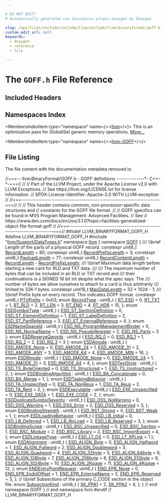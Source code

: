 ```yaml
---

# DO NOT EDIT!
# Automatically generated via docusaurus-plugin-doxygen by Doxygen.

slug: /api/files/include/include/llvm/include/llvm/binaryformat/goff-h
custom_edit_url: null
keywords:
  - doxygen
  - reference
  - file

---
```





# The `GOFF.h` File Reference

<DoxygenPage pluginConfig={pluginConfig}>



## Included Headers

<IncludesList>
<IncludesListItem
  filePath="llvm/Support/DataTypes.h"
  permalink="/docs/api/files/include/include/llvm/include/llvm/support/datatypes-h"
  isLocal="true" />
</IncludesList>

## Namespaces Index

<MembersIndex>

<MembersIndexItem
  type="namespace"
  name={<><a href="/docs/api/namespaces/llvm">llvm</a></>}>
This is an optimization pass for GlobalISel generic memory operations. <a href="/docs/api/namespaces/llvm/#details">More...</a>
</MembersIndexItem>

<MembersIndexItem
  type="namespace"
  name={<><a href="/docs/api/namespaces/llvm/goff">llvm::GOFF</a></>}>
</MembersIndexItem>

</MembersIndex>


## File Listing

The file content with the documentation metadata removed is:

<ProgramListing>

<Link id="l00001" /><CodeLine lineNumber="1"><span class="doxyHighlightComment">//===-- llvm/BinaryFormat/GOFF.h - GOFF definitions --------------&#42;- C++-&#42;-===//</span></CodeLine>
<Link id="l00002" /><CodeLine lineNumber="2"><span class="doxyHighlightComment">//</span></CodeLine>
<Link id="l00003" /><CodeLine lineNumber="3"><span class="doxyHighlightComment">// Part of the LLVM Project, under the Apache License v2.0 with LLVM Exceptions.</span></CodeLine>
<Link id="l00004" /><CodeLine lineNumber="4"><span class="doxyHighlightComment">// See https://llvm.org/LICENSE.txt for license information.</span></CodeLine>
<Link id="l00005" /><CodeLine lineNumber="5"><span class="doxyHighlightComment">// SPDX-License-Identifier: Apache-2.0 WITH LLVM-exception</span></CodeLine>
<Link id="l00006" /><CodeLine lineNumber="6"><span class="doxyHighlightComment">//</span></CodeLine>
<Link id="l00007" /><CodeLine lineNumber="7"><span class="doxyHighlightComment">//===----------------------------------------------------------------------===//</span></CodeLine>
<Link id="l00008" /><CodeLine lineNumber="8"><span class="doxyHighlightComment">//</span></CodeLine>
<Link id="l00009" /><CodeLine lineNumber="9"><span class="doxyHighlightComment">// This header contains common, non-processor-specific data structures and</span></CodeLine>
<Link id="l00010" /><CodeLine lineNumber="10"><span class="doxyHighlightComment">// constants for the GOFF file format.</span></CodeLine>
<Link id="l00011" /><CodeLine lineNumber="11"><span class="doxyHighlightComment">//</span></CodeLine>
<Link id="l00012" /><CodeLine lineNumber="12"><span class="doxyHighlightComment">// GOFF specifics can be found in MVS Program Management: Advanced Facilities.</span></CodeLine>
<Link id="l00013" /><CodeLine lineNumber="13"><span class="doxyHighlightComment">// See</span></CodeLine>
<Link id="l00014" /><CodeLine lineNumber="14"><span class="doxyHighlightComment">// https://www.ibm.com/docs/en/zos/3.1.0?topic=facilities-generalized-object-file-format-goff</span></CodeLine>
<Link id="l00015" /><CodeLine lineNumber="15"><span class="doxyHighlightComment">//</span></CodeLine>
<Link id="l00016" /><CodeLine lineNumber="16"><span class="doxyHighlightComment">//===----------------------------------------------------------------------===//</span></CodeLine>
<Link id="l00017" /><CodeLine lineNumber="17"></CodeLine>
<Link id="l00018" /><CodeLine lineNumber="18"><span class="doxyHighlightPreprocessor">#ifndef LLVM&#95;BINARYFORMAT&#95;GOFF&#95;H</span></CodeLine>
<Link id="l00019" /><CodeLine lineNumber="19"><span class="doxyHighlightPreprocessor">#define LLVM&#95;BINARYFORMAT&#95;GOFF&#95;H</span></CodeLine>
<Link id="l00020" /><CodeLine lineNumber="20"></CodeLine>
<Link id="l00021" /><CodeLine lineNumber="21"><span class="doxyHighlightPreprocessor">#include &quot;<a href="/docs/api/files/include/include/llvm/include/llvm/support/datatypes-h">llvm/Support/DataTypes.h</a>&quot;</span></CodeLine>
<Link id="l00022" /><CodeLine lineNumber="22"></CodeLine>
<Link id="l00023" /><CodeLine lineNumber="23"><span class="doxyHighlightKeyword">namespace </span><span class="doxyHighlight"><a href="/docs/api/namespaces/llvm">llvm</a> &#123;</span></CodeLine>
<Link id="l00024" /><CodeLine lineNumber="24"></CodeLine>
<Link id="l00025" /><CodeLine lineNumber="25" lineLink="/docs/api/namespaces/llvm/goff"><span class="doxyHighlightKeyword">namespace </span><span class="doxyHighlight"><a href="/docs/api/namespaces/llvm/goff">GOFF</a> &#123;</span></CodeLine>
<Link id="l00026" /><CodeLine lineNumber="26"></CodeLine>
<Link id="l00027" /><CodeLine lineNumber="27"><span class="doxyHighlightComment">/// \\brief Length of the parts of a physical GOFF record.</span></CodeLine>
<Link id="l00028" /><CodeLine lineNumber="28" lineLink="/docs/api/namespaces/llvm/goff/#a9bd094a5bc04f1a61bde1d43568b595f"><span class="doxyHighlightKeyword">constexpr</span><span class="doxyHighlight"> uint8&#95;t <a href="/docs/api/namespaces/llvm/goff/#a9bd094a5bc04f1a61bde1d43568b595f">RecordLength</a> = 80;</span></CodeLine>
<Link id="l00029" /><CodeLine lineNumber="29" lineLink="/docs/api/namespaces/llvm/goff/#a2a7ab7644506c3e3c97730808c86ac0f"><span class="doxyHighlightKeyword">constexpr</span><span class="doxyHighlight"> uint8&#95;t <a href="/docs/api/namespaces/llvm/goff/#a2a7ab7644506c3e3c97730808c86ac0f">RecordPrefixLength</a> = 3;</span></CodeLine>
<Link id="l00030" /><CodeLine lineNumber="30" lineLink="/docs/api/namespaces/llvm/goff/#a414fbaaa77a3d0c16629520bff7f4804"><span class="doxyHighlightKeyword">constexpr</span><span class="doxyHighlight"> uint8&#95;t <a href="/docs/api/namespaces/llvm/goff/#a414fbaaa77a3d0c16629520bff7f4804">PayloadLength</a> = 77;</span></CodeLine>
<Link id="l00031" /><CodeLine lineNumber="31" lineLink="/docs/api/namespaces/llvm/goff/#a4b6cc3635e837576be8b7bdc608ad0a6"><span class="doxyHighlightKeyword">constexpr</span><span class="doxyHighlight"> uint8&#95;t <a href="/docs/api/namespaces/llvm/goff/#a4b6cc3635e837576be8b7bdc608ad0a6">RecordContentLength</a> = <a href="/docs/api/namespaces/llvm/goff/#a9bd094a5bc04f1a61bde1d43568b595f">RecordLength</a> - <a href="/docs/api/namespaces/llvm/goff/#a2a7ab7644506c3e3c97730808c86ac0f">RecordPrefixLength</a>;</span></CodeLine>
<Link id="l00032" /><CodeLine lineNumber="32"></CodeLine>
<Link id="l00033" /><CodeLine lineNumber="33"><span class="doxyHighlightComment">/// \\brief Maximum data length before starting a new card for RLD and TXT data.</span></CodeLine>
<Link id="l00034" /><CodeLine lineNumber="34"><span class="doxyHighlightComment">///</span></CodeLine>
<Link id="l00035" /><CodeLine lineNumber="35"><span class="doxyHighlightComment">/// The maximum number of bytes that can be included in an RLD or TXT record and</span></CodeLine>
<Link id="l00036" /><CodeLine lineNumber="36"><span class="doxyHighlightComment">/// their continuations is a SIGNED 16 bit int despite what the spec says. The</span></CodeLine>
<Link id="l00037" /><CodeLine lineNumber="37"><span class="doxyHighlightComment">/// number of bytes we allow ourselves to attach to a card is thus arbitrarily</span></CodeLine>
<Link id="l00038" /><CodeLine lineNumber="38"><span class="doxyHighlightComment">/// limited to 32K-1 bytes.</span></CodeLine>
<Link id="l00039" /><CodeLine lineNumber="39" lineLink="/docs/api/namespaces/llvm/goff/#a4ded07c80a02f3eb6da7e6b9fa484145"><span class="doxyHighlightKeyword">constexpr</span><span class="doxyHighlight"> uint16&#95;t <a href="/docs/api/namespaces/llvm/goff/#a4ded07c80a02f3eb6da7e6b9fa484145">MaxDataLength</a> = 32 &#42; 1024 - 1;</span></CodeLine>
<Link id="l00040" /><CodeLine lineNumber="40"></CodeLine>
<Link id="l00041" /><CodeLine lineNumber="41"><span class="doxyHighlightComment">/// \\brief Prefix byte on every record. This indicates GOFF format.</span></CodeLine>
<Link id="l00042" /><CodeLine lineNumber="42" lineLink="/docs/api/namespaces/llvm/goff/#a866b62ea4915725aed3f51f6769be8f4"><span class="doxyHighlightKeyword">constexpr</span><span class="doxyHighlight"> uint8&#95;t <a href="/docs/api/namespaces/llvm/goff/#a866b62ea4915725aed3f51f6769be8f4">PTVPrefix</a> = 0x03;</span></CodeLine>
<Link id="l00043" /><CodeLine lineNumber="43"></CodeLine>
<Link id="l00044" /><CodeLine lineNumber="44" lineLink="/docs/api/namespaces/llvm/goff/#a0cf018cb9ae43f5fdf6288c3f4b50ffb"><span class="doxyHighlightKeyword">enum</span><span class="doxyHighlight"> <a href="/docs/api/namespaces/llvm/goff/#a0cf018cb9ae43f5fdf6288c3f4b50ffb">RecordType</a> : uint8&#95;t &#123;</span></CodeLine>
<Link id="l00045" /><CodeLine lineNumber="45" lineLink="/docs/api/namespaces/llvm/goff/#a0cf018cb9ae43f5fdf6288c3f4b50ffba8f36cfd76ebd90461524d2050d91e912"><span class="doxyHighlight">  <a href="/docs/api/namespaces/llvm/goff/#a0cf018cb9ae43f5fdf6288c3f4b50ffba8f36cfd76ebd90461524d2050d91e912">RT&#95;ESD</a> = 0,</span></CodeLine>
<Link id="l00046" /><CodeLine lineNumber="46" lineLink="/docs/api/namespaces/llvm/goff/#a0cf018cb9ae43f5fdf6288c3f4b50ffba2e998dca530d42835481c8f588786067"><span class="doxyHighlight">  <a href="/docs/api/namespaces/llvm/goff/#a0cf018cb9ae43f5fdf6288c3f4b50ffba2e998dca530d42835481c8f588786067">RT&#95;TXT</a> = 1,</span></CodeLine>
<Link id="l00047" /><CodeLine lineNumber="47" lineLink="/docs/api/namespaces/llvm/goff/#a0cf018cb9ae43f5fdf6288c3f4b50ffba1f4b3c16f0f1e2c620fd4102bb1943a7"><span class="doxyHighlight">  <a href="/docs/api/namespaces/llvm/goff/#a0cf018cb9ae43f5fdf6288c3f4b50ffba1f4b3c16f0f1e2c620fd4102bb1943a7">RT&#95;RLD</a> = 2,</span></CodeLine>
<Link id="l00048" /><CodeLine lineNumber="48" lineLink="/docs/api/namespaces/llvm/goff/#a0cf018cb9ae43f5fdf6288c3f4b50ffbab5f3b577e98fd078f868b6ce5b1300be"><span class="doxyHighlight">  <a href="/docs/api/namespaces/llvm/goff/#a0cf018cb9ae43f5fdf6288c3f4b50ffbab5f3b577e98fd078f868b6ce5b1300be">RT&#95;LEN</a> = 3,</span></CodeLine>
<Link id="l00049" /><CodeLine lineNumber="49" lineLink="/docs/api/namespaces/llvm/goff/#a0cf018cb9ae43f5fdf6288c3f4b50ffbaee4d114304b98c0c902da1fee306eea8"><span class="doxyHighlight">  <a href="/docs/api/namespaces/llvm/goff/#a0cf018cb9ae43f5fdf6288c3f4b50ffbaee4d114304b98c0c902da1fee306eea8">RT&#95;END</a> = 4,</span></CodeLine>
<Link id="l00050" /><CodeLine lineNumber="50" lineLink="/docs/api/namespaces/llvm/goff/#a0cf018cb9ae43f5fdf6288c3f4b50ffbaca3e490356a5af3693b9c0b9dfa3c309"><span class="doxyHighlight">  <a href="/docs/api/namespaces/llvm/goff/#a0cf018cb9ae43f5fdf6288c3f4b50ffbaca3e490356a5af3693b9c0b9dfa3c309">RT&#95;HDR</a> = 15,</span></CodeLine>
<Link id="l00051" /><CodeLine lineNumber="51"><span class="doxyHighlight">&#125;;</span></CodeLine>
<Link id="l00052" /><CodeLine lineNumber="52"></CodeLine>
<Link id="l00053" /><CodeLine lineNumber="53" lineLink="/docs/api/namespaces/llvm/goff/#aa230a619fca0943af5d9715621ddf536"><span class="doxyHighlightKeyword">enum</span><span class="doxyHighlight"> <a href="/docs/api/namespaces/llvm/goff/#aa230a619fca0943af5d9715621ddf536">ESDSymbolType</a> : uint8&#95;t &#123;</span></CodeLine>
<Link id="l00054" /><CodeLine lineNumber="54" lineLink="/docs/api/namespaces/llvm/goff/#aa230a619fca0943af5d9715621ddf536a5c53d161c2c269919b3feabe32976736"><span class="doxyHighlight">  <a href="/docs/api/namespaces/llvm/goff/#aa230a619fca0943af5d9715621ddf536a5c53d161c2c269919b3feabe32976736">ESD&#95;ST&#95;SectionDefinition</a> = 0,</span></CodeLine>
<Link id="l00055" /><CodeLine lineNumber="55" lineLink="/docs/api/namespaces/llvm/goff/#aa230a619fca0943af5d9715621ddf536a317512066c7009354766dc28276024d3"><span class="doxyHighlight">  <a href="/docs/api/namespaces/llvm/goff/#aa230a619fca0943af5d9715621ddf536a317512066c7009354766dc28276024d3">ESD&#95;ST&#95;ElementDefinition</a> = 1,</span></CodeLine>
<Link id="l00056" /><CodeLine lineNumber="56" lineLink="/docs/api/namespaces/llvm/goff/#aa230a619fca0943af5d9715621ddf536a37e05fd5c5d02d1cdcc1e3ffdb875427"><span class="doxyHighlight">  <a href="/docs/api/namespaces/llvm/goff/#aa230a619fca0943af5d9715621ddf536a37e05fd5c5d02d1cdcc1e3ffdb875427">ESD&#95;ST&#95;LabelDefinition</a> = 2,</span></CodeLine>
<Link id="l00057" /><CodeLine lineNumber="57" lineLink="/docs/api/namespaces/llvm/goff/#aa230a619fca0943af5d9715621ddf536a01a85d68e515c913aeb0b5067f88dbfc"><span class="doxyHighlight">  <a href="/docs/api/namespaces/llvm/goff/#aa230a619fca0943af5d9715621ddf536a01a85d68e515c913aeb0b5067f88dbfc">ESD&#95;ST&#95;PartReference</a> = 3,</span></CodeLine>
<Link id="l00058" /><CodeLine lineNumber="58" lineLink="/docs/api/namespaces/llvm/goff/#aa230a619fca0943af5d9715621ddf536ae4258c23d5f380477dc71224d9340777"><span class="doxyHighlight">  <a href="/docs/api/namespaces/llvm/goff/#aa230a619fca0943af5d9715621ddf536ae4258c23d5f380477dc71224d9340777">ESD&#95;ST&#95;ExternalReference</a> = 4,</span></CodeLine>
<Link id="l00059" /><CodeLine lineNumber="59"><span class="doxyHighlight">&#125;;</span></CodeLine>
<Link id="l00060" /><CodeLine lineNumber="60"></CodeLine>
<Link id="l00061" /><CodeLine lineNumber="61" lineLink="/docs/api/namespaces/llvm/goff/#aa06368da948b8fc7d53d9d38e9de12d3"><span class="doxyHighlightKeyword">enum</span><span class="doxyHighlight"> <a href="/docs/api/namespaces/llvm/goff/#aa06368da948b8fc7d53d9d38e9de12d3">ESDNameSpaceId</a> : uint8&#95;t &#123;</span></CodeLine>
<Link id="l00062" /><CodeLine lineNumber="62" lineLink="/docs/api/namespaces/llvm/goff/#aa06368da948b8fc7d53d9d38e9de12d3a0ea794ff90b9c32280ae5fb8ebf8521a"><span class="doxyHighlight">  <a href="/docs/api/namespaces/llvm/goff/#aa06368da948b8fc7d53d9d38e9de12d3a0ea794ff90b9c32280ae5fb8ebf8521a">ESD&#95;NS&#95;ProgramManagementBinder</a> = 0,</span></CodeLine>
<Link id="l00063" /><CodeLine lineNumber="63" lineLink="/docs/api/namespaces/llvm/goff/#aa06368da948b8fc7d53d9d38e9de12d3aaba586f430d4b4d1b728a11485fc3f73"><span class="doxyHighlight">  <a href="/docs/api/namespaces/llvm/goff/#aa06368da948b8fc7d53d9d38e9de12d3aaba586f430d4b4d1b728a11485fc3f73">ESD&#95;NS&#95;NormalName</a> = 1,</span></CodeLine>
<Link id="l00064" /><CodeLine lineNumber="64" lineLink="/docs/api/namespaces/llvm/goff/#aa06368da948b8fc7d53d9d38e9de12d3aefb552a03677bfbcaf70915810edde10"><span class="doxyHighlight">  <a href="/docs/api/namespaces/llvm/goff/#aa06368da948b8fc7d53d9d38e9de12d3aefb552a03677bfbcaf70915810edde10">ESD&#95;NS&#95;PseudoRegister</a> = 2,</span></CodeLine>
<Link id="l00065" /><CodeLine lineNumber="65" lineLink="/docs/api/namespaces/llvm/goff/#aa06368da948b8fc7d53d9d38e9de12d3a00a39fee5181c3a70bb29657a40385de"><span class="doxyHighlight">  <a href="/docs/api/namespaces/llvm/goff/#aa06368da948b8fc7d53d9d38e9de12d3a00a39fee5181c3a70bb29657a40385de">ESD&#95;NS&#95;Parts</a> = 3</span></CodeLine>
<Link id="l00066" /><CodeLine lineNumber="66"><span class="doxyHighlight">&#125;;</span></CodeLine>
<Link id="l00067" /><CodeLine lineNumber="67"></CodeLine>
<Link id="l00068" /><CodeLine lineNumber="68" lineLink="/docs/api/namespaces/llvm/goff/#a4d21db79808d92f0c5b4e3578ed4d1c5"><span class="doxyHighlightKeyword">enum</span><span class="doxyHighlight"> <a href="/docs/api/namespaces/llvm/goff/#a4d21db79808d92f0c5b4e3578ed4d1c5">ESDReserveQwords</a> : uint8&#95;t &#123;</span></CodeLine>
<Link id="l00069" /><CodeLine lineNumber="69" lineLink="/docs/api/namespaces/llvm/goff/#a4d21db79808d92f0c5b4e3578ed4d1c5a6f33352260c03471c30579c9ac72ecca"><span class="doxyHighlight">  <a href="/docs/api/namespaces/llvm/goff/#a4d21db79808d92f0c5b4e3578ed4d1c5a6f33352260c03471c30579c9ac72ecca">ESD&#95;RQ&#95;0</a> = 0,</span></CodeLine>
<Link id="l00070" /><CodeLine lineNumber="70" lineLink="/docs/api/namespaces/llvm/goff/#a4d21db79808d92f0c5b4e3578ed4d1c5a6dc1b669c12fd48064ad53eb21cdcd7c"><span class="doxyHighlight">  <a href="/docs/api/namespaces/llvm/goff/#a4d21db79808d92f0c5b4e3578ed4d1c5a6dc1b669c12fd48064ad53eb21cdcd7c">ESD&#95;RQ&#95;1</a> = 1,</span></CodeLine>
<Link id="l00071" /><CodeLine lineNumber="71" lineLink="/docs/api/namespaces/llvm/goff/#a4d21db79808d92f0c5b4e3578ed4d1c5ab92e475cf63e470b638eada56f696fe3"><span class="doxyHighlight">  <a href="/docs/api/namespaces/llvm/goff/#a4d21db79808d92f0c5b4e3578ed4d1c5ab92e475cf63e470b638eada56f696fe3">ESD&#95;RQ&#95;2</a> = 2,</span></CodeLine>
<Link id="l00072" /><CodeLine lineNumber="72" lineLink="/docs/api/namespaces/llvm/goff/#a4d21db79808d92f0c5b4e3578ed4d1c5a00cad604f8c8b2d764cfe5f5e8891118"><span class="doxyHighlight">  <a href="/docs/api/namespaces/llvm/goff/#a4d21db79808d92f0c5b4e3578ed4d1c5a00cad604f8c8b2d764cfe5f5e8891118">ESD&#95;RQ&#95;3</a> = 3</span></CodeLine>
<Link id="l00073" /><CodeLine lineNumber="73"><span class="doxyHighlight">&#125;;</span></CodeLine>
<Link id="l00074" /><CodeLine lineNumber="74"></CodeLine>
<Link id="l00075" /><CodeLine lineNumber="75" lineLink="/docs/api/namespaces/llvm/goff/#a7476f23b4baa1e04abd0b8027430e60b"><span class="doxyHighlightKeyword">enum</span><span class="doxyHighlight"> <a href="/docs/api/namespaces/llvm/goff/#a7476f23b4baa1e04abd0b8027430e60b">ESDAmode</a> : uint8&#95;t &#123;</span></CodeLine>
<Link id="l00076" /><CodeLine lineNumber="76" lineLink="/docs/api/namespaces/llvm/goff/#a7476f23b4baa1e04abd0b8027430e60ba611d79c08d8225a2b00fe879cb5e0c19"><span class="doxyHighlight">  <a href="/docs/api/namespaces/llvm/goff/#a7476f23b4baa1e04abd0b8027430e60ba611d79c08d8225a2b00fe879cb5e0c19">ESD&#95;AMODE&#95;None</a> = 0,</span></CodeLine>
<Link id="l00077" /><CodeLine lineNumber="77" lineLink="/docs/api/namespaces/llvm/goff/#a7476f23b4baa1e04abd0b8027430e60ba6c8871228e0bcd87cdb0170237e3a77f"><span class="doxyHighlight">  <a href="/docs/api/namespaces/llvm/goff/#a7476f23b4baa1e04abd0b8027430e60ba6c8871228e0bcd87cdb0170237e3a77f">ESD&#95;AMODE&#95;24</a> = 1,</span></CodeLine>
<Link id="l00078" /><CodeLine lineNumber="78" lineLink="/docs/api/namespaces/llvm/goff/#a7476f23b4baa1e04abd0b8027430e60ba67e906822dadcc6ffcefda4141266889"><span class="doxyHighlight">  <a href="/docs/api/namespaces/llvm/goff/#a7476f23b4baa1e04abd0b8027430e60ba67e906822dadcc6ffcefda4141266889">ESD&#95;AMODE&#95;31</a> = 2,</span></CodeLine>
<Link id="l00079" /><CodeLine lineNumber="79" lineLink="/docs/api/namespaces/llvm/goff/#a7476f23b4baa1e04abd0b8027430e60ba9985fc76058a6c794d48f69799e0a620"><span class="doxyHighlight">  <a href="/docs/api/namespaces/llvm/goff/#a7476f23b4baa1e04abd0b8027430e60ba9985fc76058a6c794d48f69799e0a620">ESD&#95;AMODE&#95;ANY</a> = 3,</span></CodeLine>
<Link id="l00080" /><CodeLine lineNumber="80" lineLink="/docs/api/namespaces/llvm/goff/#a7476f23b4baa1e04abd0b8027430e60bab28585bdf69833bf163d031a9f4073bc"><span class="doxyHighlight">  <a href="/docs/api/namespaces/llvm/goff/#a7476f23b4baa1e04abd0b8027430e60bab28585bdf69833bf163d031a9f4073bc">ESD&#95;AMODE&#95;64</a> = 4,</span></CodeLine>
<Link id="l00081" /><CodeLine lineNumber="81" lineLink="/docs/api/namespaces/llvm/goff/#a7476f23b4baa1e04abd0b8027430e60ba4fdbb890a56312941afd87c84070e209"><span class="doxyHighlight">  <a href="/docs/api/namespaces/llvm/goff/#a7476f23b4baa1e04abd0b8027430e60ba4fdbb890a56312941afd87c84070e209">ESD&#95;AMODE&#95;MIN</a> = 16,</span></CodeLine>
<Link id="l00082" /><CodeLine lineNumber="82"><span class="doxyHighlight">&#125;;</span></CodeLine>
<Link id="l00083" /><CodeLine lineNumber="83"></CodeLine>
<Link id="l00084" /><CodeLine lineNumber="84" lineLink="/docs/api/namespaces/llvm/goff/#afc8c8c26be7cc7ae8a484cdcc138962d"><span class="doxyHighlightKeyword">enum</span><span class="doxyHighlight"> <a href="/docs/api/namespaces/llvm/goff/#afc8c8c26be7cc7ae8a484cdcc138962d">ESDRmode</a> : uint8&#95;t &#123;</span></CodeLine>
<Link id="l00085" /><CodeLine lineNumber="85" lineLink="/docs/api/namespaces/llvm/goff/#afc8c8c26be7cc7ae8a484cdcc138962da93a281b686bbf86d7bc84030b84a16f9"><span class="doxyHighlight">  <a href="/docs/api/namespaces/llvm/goff/#afc8c8c26be7cc7ae8a484cdcc138962da93a281b686bbf86d7bc84030b84a16f9">ESD&#95;RMODE&#95;None</a> = 0,</span></CodeLine>
<Link id="l00086" /><CodeLine lineNumber="86" lineLink="/docs/api/namespaces/llvm/goff/#afc8c8c26be7cc7ae8a484cdcc138962dab9a3ab5c0b0215ee77f7f19e5a49d3ee"><span class="doxyHighlight">  <a href="/docs/api/namespaces/llvm/goff/#afc8c8c26be7cc7ae8a484cdcc138962dab9a3ab5c0b0215ee77f7f19e5a49d3ee">ESD&#95;RMODE&#95;24</a> = 1,</span></CodeLine>
<Link id="l00087" /><CodeLine lineNumber="87" lineLink="/docs/api/namespaces/llvm/goff/#afc8c8c26be7cc7ae8a484cdcc138962da3491d8fb2bab30055f01b565fe28b9a0"><span class="doxyHighlight">  <a href="/docs/api/namespaces/llvm/goff/#afc8c8c26be7cc7ae8a484cdcc138962da3491d8fb2bab30055f01b565fe28b9a0">ESD&#95;RMODE&#95;31</a> = 3,</span></CodeLine>
<Link id="l00088" /><CodeLine lineNumber="88" lineLink="/docs/api/namespaces/llvm/goff/#afc8c8c26be7cc7ae8a484cdcc138962da952b447fdc8d151be274d6d4add65162"><span class="doxyHighlight">  <a href="/docs/api/namespaces/llvm/goff/#afc8c8c26be7cc7ae8a484cdcc138962da952b447fdc8d151be274d6d4add65162">ESD&#95;RMODE&#95;64</a> = 4,</span></CodeLine>
<Link id="l00089" /><CodeLine lineNumber="89"><span class="doxyHighlight">&#125;;</span></CodeLine>
<Link id="l00090" /><CodeLine lineNumber="90"></CodeLine>
<Link id="l00091" /><CodeLine lineNumber="91" lineLink="/docs/api/namespaces/llvm/goff/#a48b496176726b7e568930b70ccd8ec95"><span class="doxyHighlightKeyword">enum</span><span class="doxyHighlight"> <a href="/docs/api/namespaces/llvm/goff/#a48b496176726b7e568930b70ccd8ec95">ESDTextStyle</a> : uint8&#95;t &#123;</span></CodeLine>
<Link id="l00092" /><CodeLine lineNumber="92" lineLink="/docs/api/namespaces/llvm/goff/#a48b496176726b7e568930b70ccd8ec95aed9a45899d79b92c985913ec06ddf431"><span class="doxyHighlight">  <a href="/docs/api/namespaces/llvm/goff/#a48b496176726b7e568930b70ccd8ec95aed9a45899d79b92c985913ec06ddf431">ESD&#95;TS&#95;ByteOriented</a> = 0,</span></CodeLine>
<Link id="l00093" /><CodeLine lineNumber="93" lineLink="/docs/api/namespaces/llvm/goff/#a48b496176726b7e568930b70ccd8ec95aad17a82d0dfdb629c2646120df8bdaf0"><span class="doxyHighlight">  <a href="/docs/api/namespaces/llvm/goff/#a48b496176726b7e568930b70ccd8ec95aad17a82d0dfdb629c2646120df8bdaf0">ESD&#95;TS&#95;Structured</a> = 1,</span></CodeLine>
<Link id="l00094" /><CodeLine lineNumber="94" lineLink="/docs/api/namespaces/llvm/goff/#a48b496176726b7e568930b70ccd8ec95a69484787514a893048fd6efc60e68351"><span class="doxyHighlight">  <a href="/docs/api/namespaces/llvm/goff/#a48b496176726b7e568930b70ccd8ec95a69484787514a893048fd6efc60e68351">ESD&#95;TS&#95;Unstructured</a> = 2,</span></CodeLine>
<Link id="l00095" /><CodeLine lineNumber="95"><span class="doxyHighlight">&#125;;</span></CodeLine>
<Link id="l00096" /><CodeLine lineNumber="96"></CodeLine>
<Link id="l00097" /><CodeLine lineNumber="97" lineLink="/docs/api/namespaces/llvm/goff/#a1a2cc71bb9d87d0a400363fbd7c58a54"><span class="doxyHighlightKeyword">enum</span><span class="doxyHighlight"> <a href="/docs/api/namespaces/llvm/goff/#a1a2cc71bb9d87d0a400363fbd7c58a54">ESDBindingAlgorithm</a> : uint8&#95;t &#123;</span></CodeLine>
<Link id="l00098" /><CodeLine lineNumber="98" lineLink="/docs/api/namespaces/llvm/goff/#a1a2cc71bb9d87d0a400363fbd7c58a54a3711c833cf6a1bd88dbccc889cb38a38"><span class="doxyHighlight">  <a href="/docs/api/namespaces/llvm/goff/#a1a2cc71bb9d87d0a400363fbd7c58a54a3711c833cf6a1bd88dbccc889cb38a38">ESD&#95;BA&#95;Concatenate</a> = 0,</span></CodeLine>
<Link id="l00099" /><CodeLine lineNumber="99" lineLink="/docs/api/namespaces/llvm/goff/#a1a2cc71bb9d87d0a400363fbd7c58a54a48a0dd795a6aed804c8ce9f2f96d4568"><span class="doxyHighlight">  <a href="/docs/api/namespaces/llvm/goff/#a1a2cc71bb9d87d0a400363fbd7c58a54a48a0dd795a6aed804c8ce9f2f96d4568">ESD&#95;BA&#95;Merge</a> = 1,</span></CodeLine>
<Link id="l00100" /><CodeLine lineNumber="100"><span class="doxyHighlight">&#125;;</span></CodeLine>
<Link id="l00101" /><CodeLine lineNumber="101"></CodeLine>
<Link id="l00102" /><CodeLine lineNumber="102" lineLink="/docs/api/namespaces/llvm/goff/#ac1617e3b17ea3df4374129abf2996af5"><span class="doxyHighlightKeyword">enum</span><span class="doxyHighlight"> <a href="/docs/api/namespaces/llvm/goff/#ac1617e3b17ea3df4374129abf2996af5">ESDTaskingBehavior</a> : uint8&#95;t &#123;</span></CodeLine>
<Link id="l00103" /><CodeLine lineNumber="103" lineLink="/docs/api/namespaces/llvm/goff/#ac1617e3b17ea3df4374129abf2996af5a6afc5444123dd6f56807d43d1fb5dbd0"><span class="doxyHighlight">  <a href="/docs/api/namespaces/llvm/goff/#ac1617e3b17ea3df4374129abf2996af5a6afc5444123dd6f56807d43d1fb5dbd0">ESD&#95;TA&#95;Unspecified</a> = 0,</span></CodeLine>
<Link id="l00104" /><CodeLine lineNumber="104" lineLink="/docs/api/namespaces/llvm/goff/#ac1617e3b17ea3df4374129abf2996af5acb7b3880d2aabbbc466ecd31dfeeef64"><span class="doxyHighlight">  <a href="/docs/api/namespaces/llvm/goff/#ac1617e3b17ea3df4374129abf2996af5acb7b3880d2aabbbc466ecd31dfeeef64">ESD&#95;TA&#95;NonReus</a> = 1,</span></CodeLine>
<Link id="l00105" /><CodeLine lineNumber="105" lineLink="/docs/api/namespaces/llvm/goff/#ac1617e3b17ea3df4374129abf2996af5a5d8b117ab0bdb46475e7e5ad716b3cfd"><span class="doxyHighlight">  <a href="/docs/api/namespaces/llvm/goff/#ac1617e3b17ea3df4374129abf2996af5a5d8b117ab0bdb46475e7e5ad716b3cfd">ESD&#95;TA&#95;Reus</a> = 2,</span></CodeLine>
<Link id="l00106" /><CodeLine lineNumber="106" lineLink="/docs/api/namespaces/llvm/goff/#ac1617e3b17ea3df4374129abf2996af5afa425476224f343344e19af48e4baec4"><span class="doxyHighlight">  <a href="/docs/api/namespaces/llvm/goff/#ac1617e3b17ea3df4374129abf2996af5afa425476224f343344e19af48e4baec4">ESD&#95;TA&#95;Rent</a> = 3,</span></CodeLine>
<Link id="l00107" /><CodeLine lineNumber="107"><span class="doxyHighlight">&#125;;</span></CodeLine>
<Link id="l00108" /><CodeLine lineNumber="108"></CodeLine>
<Link id="l00109" /><CodeLine lineNumber="109" lineLink="/docs/api/namespaces/llvm/goff/#a4933550171684a52cb5aa6313d49d0c5"><span class="doxyHighlightKeyword">enum</span><span class="doxyHighlight"> <a href="/docs/api/namespaces/llvm/goff/#a4933550171684a52cb5aa6313d49d0c5">ESDExecutable</a> : uint8&#95;t &#123;</span></CodeLine>
<Link id="l00110" /><CodeLine lineNumber="110" lineLink="/docs/api/namespaces/llvm/goff/#a4933550171684a52cb5aa6313d49d0c5a4fa62a49f31c04297ebca095f1415fcb"><span class="doxyHighlight">  <a href="/docs/api/namespaces/llvm/goff/#a4933550171684a52cb5aa6313d49d0c5a4fa62a49f31c04297ebca095f1415fcb">ESD&#95;EXE&#95;Unspecified</a> = 0,</span></CodeLine>
<Link id="l00111" /><CodeLine lineNumber="111" lineLink="/docs/api/namespaces/llvm/goff/#a4933550171684a52cb5aa6313d49d0c5adb735b658524a322f4ba13f88f522372"><span class="doxyHighlight">  <a href="/docs/api/namespaces/llvm/goff/#a4933550171684a52cb5aa6313d49d0c5adb735b658524a322f4ba13f88f522372">ESD&#95;EXE&#95;DATA</a> = 1,</span></CodeLine>
<Link id="l00112" /><CodeLine lineNumber="112" lineLink="/docs/api/namespaces/llvm/goff/#a4933550171684a52cb5aa6313d49d0c5ab8664c9771c9b0120204ea015bf9afb6"><span class="doxyHighlight">  <a href="/docs/api/namespaces/llvm/goff/#a4933550171684a52cb5aa6313d49d0c5ab8664c9771c9b0120204ea015bf9afb6">ESD&#95;EXE&#95;CODE</a> = 2,</span></CodeLine>
<Link id="l00113" /><CodeLine lineNumber="113"><span class="doxyHighlight">&#125;;</span></CodeLine>
<Link id="l00114" /><CodeLine lineNumber="114"></CodeLine>
<Link id="l00115" /><CodeLine lineNumber="115" lineLink="/docs/api/namespaces/llvm/goff/#a1e50db0c64f34cae10b47b8546db9965"><span class="doxyHighlightKeyword">enum</span><span class="doxyHighlight"> <a href="/docs/api/namespaces/llvm/goff/#a1e50db0c64f34cae10b47b8546db9965">ESDDuplicateSymbolSeverity</a> : uint8&#95;t &#123;</span></CodeLine>
<Link id="l00116" /><CodeLine lineNumber="116" lineLink="/docs/api/namespaces/llvm/goff/#a1e50db0c64f34cae10b47b8546db9965a1dff5192b50195fe4976eab544031f4a"><span class="doxyHighlight">  <a href="/docs/api/namespaces/llvm/goff/#a1e50db0c64f34cae10b47b8546db9965a1dff5192b50195fe4976eab544031f4a">ESD&#95;DSS&#95;NoWarning</a> = 0,</span></CodeLine>
<Link id="l00117" /><CodeLine lineNumber="117" lineLink="/docs/api/namespaces/llvm/goff/#a1e50db0c64f34cae10b47b8546db9965a612bf4bd243e99ebba4118525d5ae5e6"><span class="doxyHighlight">  <a href="/docs/api/namespaces/llvm/goff/#a1e50db0c64f34cae10b47b8546db9965a612bf4bd243e99ebba4118525d5ae5e6">ESD&#95;DSS&#95;Warning</a> = 1,</span></CodeLine>
<Link id="l00118" /><CodeLine lineNumber="118" lineLink="/docs/api/namespaces/llvm/goff/#a1e50db0c64f34cae10b47b8546db9965a90ecc8f702f63f2c49760340d86f476d"><span class="doxyHighlight">  <a href="/docs/api/namespaces/llvm/goff/#a1e50db0c64f34cae10b47b8546db9965a90ecc8f702f63f2c49760340d86f476d">ESD&#95;DSS&#95;Error</a> = 2,</span></CodeLine>
<Link id="l00119" /><CodeLine lineNumber="119" lineLink="/docs/api/namespaces/llvm/goff/#a1e50db0c64f34cae10b47b8546db9965aca1a3176fae1213def6993bb136bca01"><span class="doxyHighlight">  <a href="/docs/api/namespaces/llvm/goff/#a1e50db0c64f34cae10b47b8546db9965aca1a3176fae1213def6993bb136bca01">ESD&#95;DSS&#95;Reserved</a> = 3,</span></CodeLine>
<Link id="l00120" /><CodeLine lineNumber="120"><span class="doxyHighlight">&#125;;</span></CodeLine>
<Link id="l00121" /><CodeLine lineNumber="121"></CodeLine>
<Link id="l00122" /><CodeLine lineNumber="122" lineLink="/docs/api/namespaces/llvm/goff/#ae8b8f71c9c63a3ec241f496db20f6fee"><span class="doxyHighlightKeyword">enum</span><span class="doxyHighlight"> <a href="/docs/api/namespaces/llvm/goff/#ae8b8f71c9c63a3ec241f496db20f6fee">ESDBindingStrength</a> : uint8&#95;t &#123;</span></CodeLine>
<Link id="l00123" /><CodeLine lineNumber="123" lineLink="/docs/api/namespaces/llvm/goff/#ae8b8f71c9c63a3ec241f496db20f6feea2456dda99a744bb11a8dee764a8946e2"><span class="doxyHighlight">  <a href="/docs/api/namespaces/llvm/goff/#ae8b8f71c9c63a3ec241f496db20f6feea2456dda99a744bb11a8dee764a8946e2">ESD&#95;BST&#95;Strong</a> = 0,</span></CodeLine>
<Link id="l00124" /><CodeLine lineNumber="124" lineLink="/docs/api/namespaces/llvm/goff/#ae8b8f71c9c63a3ec241f496db20f6feeab3ac1adb4b51051ecdcd16bb16bdd5c8"><span class="doxyHighlight">  <a href="/docs/api/namespaces/llvm/goff/#ae8b8f71c9c63a3ec241f496db20f6feeab3ac1adb4b51051ecdcd16bb16bdd5c8">ESD&#95;BST&#95;Weak</a> = 1,</span></CodeLine>
<Link id="l00125" /><CodeLine lineNumber="125"><span class="doxyHighlight">&#125;;</span></CodeLine>
<Link id="l00126" /><CodeLine lineNumber="126"></CodeLine>
<Link id="l00127" /><CodeLine lineNumber="127" lineLink="/docs/api/namespaces/llvm/goff/#a079279c714f0f26248898ed727d238b0"><span class="doxyHighlightKeyword">enum</span><span class="doxyHighlight"> <a href="/docs/api/namespaces/llvm/goff/#a079279c714f0f26248898ed727d238b0">ESDLoadingBehavior</a> : uint8&#95;t &#123;</span></CodeLine>
<Link id="l00128" /><CodeLine lineNumber="128" lineLink="/docs/api/namespaces/llvm/goff/#a079279c714f0f26248898ed727d238b0ab9de1b350efa80922f0589d410091cd3"><span class="doxyHighlight">  <a href="/docs/api/namespaces/llvm/goff/#a079279c714f0f26248898ed727d238b0ab9de1b350efa80922f0589d410091cd3">ESD&#95;LB&#95;Initial</a> = 0,</span></CodeLine>
<Link id="l00129" /><CodeLine lineNumber="129" lineLink="/docs/api/namespaces/llvm/goff/#a079279c714f0f26248898ed727d238b0a2d52ef6066906d7b001c216b64db93fd"><span class="doxyHighlight">  <a href="/docs/api/namespaces/llvm/goff/#a079279c714f0f26248898ed727d238b0a2d52ef6066906d7b001c216b64db93fd">ESD&#95;LB&#95;Deferred</a> = 1,</span></CodeLine>
<Link id="l00130" /><CodeLine lineNumber="130" lineLink="/docs/api/namespaces/llvm/goff/#a079279c714f0f26248898ed727d238b0a824aeeb69134db8e4fb48750d95f7449"><span class="doxyHighlight">  <a href="/docs/api/namespaces/llvm/goff/#a079279c714f0f26248898ed727d238b0a824aeeb69134db8e4fb48750d95f7449">ESD&#95;LB&#95;NoLoad</a> = 2,</span></CodeLine>
<Link id="l00131" /><CodeLine lineNumber="131" lineLink="/docs/api/namespaces/llvm/goff/#a079279c714f0f26248898ed727d238b0ace73b114930b426e027e6aa849490e1c"><span class="doxyHighlight">  <a href="/docs/api/namespaces/llvm/goff/#a079279c714f0f26248898ed727d238b0ace73b114930b426e027e6aa849490e1c">ESD&#95;LB&#95;Reserved</a> = 3,</span></CodeLine>
<Link id="l00132" /><CodeLine lineNumber="132"><span class="doxyHighlight">&#125;;</span></CodeLine>
<Link id="l00133" /><CodeLine lineNumber="133"></CodeLine>
<Link id="l00134" /><CodeLine lineNumber="134" lineLink="/docs/api/namespaces/llvm/goff/#a7cf849181299799ef59693a574f4f159"><span class="doxyHighlightKeyword">enum</span><span class="doxyHighlight"> <a href="/docs/api/namespaces/llvm/goff/#a7cf849181299799ef59693a574f4f159">ESDBindingScope</a> : uint8&#95;t &#123;</span></CodeLine>
<Link id="l00135" /><CodeLine lineNumber="135" lineLink="/docs/api/namespaces/llvm/goff/#a7cf849181299799ef59693a574f4f159a7683ebe825f36e0f544084546257ab29"><span class="doxyHighlight">  <a href="/docs/api/namespaces/llvm/goff/#a7cf849181299799ef59693a574f4f159a7683ebe825f36e0f544084546257ab29">ESD&#95;BSC&#95;Unspecified</a> = 0,</span></CodeLine>
<Link id="l00136" /><CodeLine lineNumber="136" lineLink="/docs/api/namespaces/llvm/goff/#a7cf849181299799ef59693a574f4f159ac5ffb121c002bbb735a1744e1575f8c5"><span class="doxyHighlight">  <a href="/docs/api/namespaces/llvm/goff/#a7cf849181299799ef59693a574f4f159ac5ffb121c002bbb735a1744e1575f8c5">ESD&#95;BSC&#95;Section</a> = 1,</span></CodeLine>
<Link id="l00137" /><CodeLine lineNumber="137" lineLink="/docs/api/namespaces/llvm/goff/#a7cf849181299799ef59693a574f4f159a6adcb52326ffa058f1db93c1a0722b78"><span class="doxyHighlight">  <a href="/docs/api/namespaces/llvm/goff/#a7cf849181299799ef59693a574f4f159a6adcb52326ffa058f1db93c1a0722b78">ESD&#95;BSC&#95;Module</a> = 2,</span></CodeLine>
<Link id="l00138" /><CodeLine lineNumber="138" lineLink="/docs/api/namespaces/llvm/goff/#a7cf849181299799ef59693a574f4f159a03d917f612eac55cf3f6c01ae5e920fb"><span class="doxyHighlight">  <a href="/docs/api/namespaces/llvm/goff/#a7cf849181299799ef59693a574f4f159a03d917f612eac55cf3f6c01ae5e920fb">ESD&#95;BSC&#95;Library</a> = 3,</span></CodeLine>
<Link id="l00139" /><CodeLine lineNumber="139" lineLink="/docs/api/namespaces/llvm/goff/#a7cf849181299799ef59693a574f4f159ab8d02f88d3fc978702a22a8be4dccd40"><span class="doxyHighlight">  <a href="/docs/api/namespaces/llvm/goff/#a7cf849181299799ef59693a574f4f159ab8d02f88d3fc978702a22a8be4dccd40">ESD&#95;BSC&#95;ImportExport</a> = 4,</span></CodeLine>
<Link id="l00140" /><CodeLine lineNumber="140"><span class="doxyHighlight">&#125;;</span></CodeLine>
<Link id="l00141" /><CodeLine lineNumber="141"></CodeLine>
<Link id="l00142" /><CodeLine lineNumber="142" lineLink="/docs/api/namespaces/llvm/goff/#a964f795216d46d29fb7f202b2906e445a1c9cc521b0e054a477873dd1ba018351"><span class="doxyHighlightKeyword">enum</span><span class="doxyHighlight"> <a href="/docs/api/namespaces/llvm/goff/#a964f795216d46d29fb7f202b2906e445">ESDLinkageType</a> : uint8&#95;t &#123; <a href="/docs/api/namespaces/llvm/goff/#a964f795216d46d29fb7f202b2906e445a1c9cc521b0e054a477873dd1ba018351">ESD&#95;LT&#95;OS</a> = 0, <a href="/docs/api/namespaces/llvm/goff/#a964f795216d46d29fb7f202b2906e445afe0b6ac24038982708ed1753441cfc4d">ESD&#95;LT&#95;XPLink</a> = 1 &#125;;</span></CodeLine>
<Link id="l00143" /><CodeLine lineNumber="143"></CodeLine>
<Link id="l00144" /><CodeLine lineNumber="144" lineLink="/docs/api/namespaces/llvm/goff/#a60e042e85a921167b7eafc40ea8d01c8"><span class="doxyHighlightKeyword">enum</span><span class="doxyHighlight"> <a href="/docs/api/namespaces/llvm/goff/#a60e042e85a921167b7eafc40ea8d01c8">ESDAlignment</a> : uint8&#95;t &#123;</span></CodeLine>
<Link id="l00145" /><CodeLine lineNumber="145" lineLink="/docs/api/namespaces/llvm/goff/#a60e042e85a921167b7eafc40ea8d01c8abf73ac9b17ddbb14fd4fd2ff4959feb7"><span class="doxyHighlight">  <a href="/docs/api/namespaces/llvm/goff/#a60e042e85a921167b7eafc40ea8d01c8abf73ac9b17ddbb14fd4fd2ff4959feb7">ESD&#95;ALIGN&#95;Byte</a> = 0,</span></CodeLine>
<Link id="l00146" /><CodeLine lineNumber="146" lineLink="/docs/api/namespaces/llvm/goff/#a60e042e85a921167b7eafc40ea8d01c8af7fc5f4b9ceda116a8a09c20d0581a60"><span class="doxyHighlight">  <a href="/docs/api/namespaces/llvm/goff/#a60e042e85a921167b7eafc40ea8d01c8af7fc5f4b9ceda116a8a09c20d0581a60">ESD&#95;ALIGN&#95;Halfword</a> = 1,</span></CodeLine>
<Link id="l00147" /><CodeLine lineNumber="147" lineLink="/docs/api/namespaces/llvm/goff/#a60e042e85a921167b7eafc40ea8d01c8addb8c987ee5d861cc4cd48a002838883"><span class="doxyHighlight">  <a href="/docs/api/namespaces/llvm/goff/#a60e042e85a921167b7eafc40ea8d01c8addb8c987ee5d861cc4cd48a002838883">ESD&#95;ALIGN&#95;Fullword</a> = 2,</span></CodeLine>
<Link id="l00148" /><CodeLine lineNumber="148" lineLink="/docs/api/namespaces/llvm/goff/#a60e042e85a921167b7eafc40ea8d01c8a06a4b8a693d2f09d8e9d181042e1051b"><span class="doxyHighlight">  <a href="/docs/api/namespaces/llvm/goff/#a60e042e85a921167b7eafc40ea8d01c8a06a4b8a693d2f09d8e9d181042e1051b">ESD&#95;ALIGN&#95;Doubleword</a> = 3,</span></CodeLine>
<Link id="l00149" /><CodeLine lineNumber="149" lineLink="/docs/api/namespaces/llvm/goff/#a60e042e85a921167b7eafc40ea8d01c8a6988ae3048df2a48dfa7097a2c757d0e"><span class="doxyHighlight">  <a href="/docs/api/namespaces/llvm/goff/#a60e042e85a921167b7eafc40ea8d01c8a6988ae3048df2a48dfa7097a2c757d0e">ESD&#95;ALIGN&#95;Quadword</a> = 4,</span></CodeLine>
<Link id="l00150" /><CodeLine lineNumber="150" lineLink="/docs/api/namespaces/llvm/goff/#a60e042e85a921167b7eafc40ea8d01c8a89e2da10fd2a0686ca416ca0798113cb"><span class="doxyHighlight">  <a href="/docs/api/namespaces/llvm/goff/#a60e042e85a921167b7eafc40ea8d01c8a89e2da10fd2a0686ca416ca0798113cb">ESD&#95;ALIGN&#95;32byte</a> = 5,</span></CodeLine>
<Link id="l00151" /><CodeLine lineNumber="151" lineLink="/docs/api/namespaces/llvm/goff/#a60e042e85a921167b7eafc40ea8d01c8ab2db1687c5814ece7a09285a009158f0"><span class="doxyHighlight">  <a href="/docs/api/namespaces/llvm/goff/#a60e042e85a921167b7eafc40ea8d01c8ab2db1687c5814ece7a09285a009158f0">ESD&#95;ALIGN&#95;64byte</a> = 6,</span></CodeLine>
<Link id="l00152" /><CodeLine lineNumber="152" lineLink="/docs/api/namespaces/llvm/goff/#a60e042e85a921167b7eafc40ea8d01c8a9a6ab2e1b8b11d2993c41c276007f3a9"><span class="doxyHighlight">  <a href="/docs/api/namespaces/llvm/goff/#a60e042e85a921167b7eafc40ea8d01c8a9a6ab2e1b8b11d2993c41c276007f3a9">ESD&#95;ALIGN&#95;128byte</a> = 7,</span></CodeLine>
<Link id="l00153" /><CodeLine lineNumber="153" lineLink="/docs/api/namespaces/llvm/goff/#a60e042e85a921167b7eafc40ea8d01c8a844601b7d5f6dd06f808553e13199147"><span class="doxyHighlight">  <a href="/docs/api/namespaces/llvm/goff/#a60e042e85a921167b7eafc40ea8d01c8a844601b7d5f6dd06f808553e13199147">ESD&#95;ALIGN&#95;256byte</a> = 8,</span></CodeLine>
<Link id="l00154" /><CodeLine lineNumber="154" lineLink="/docs/api/namespaces/llvm/goff/#a60e042e85a921167b7eafc40ea8d01c8a463cead0ceff5b390334642e2ffcea9a"><span class="doxyHighlight">  <a href="/docs/api/namespaces/llvm/goff/#a60e042e85a921167b7eafc40ea8d01c8a463cead0ceff5b390334642e2ffcea9a">ESD&#95;ALIGN&#95;512byte</a> = 9,</span></CodeLine>
<Link id="l00155" /><CodeLine lineNumber="155" lineLink="/docs/api/namespaces/llvm/goff/#a60e042e85a921167b7eafc40ea8d01c8a616da3958b84859c624ba89b9755bf74"><span class="doxyHighlight">  <a href="/docs/api/namespaces/llvm/goff/#a60e042e85a921167b7eafc40ea8d01c8a616da3958b84859c624ba89b9755bf74">ESD&#95;ALIGN&#95;1024byte</a> = 10,</span></CodeLine>
<Link id="l00156" /><CodeLine lineNumber="156" lineLink="/docs/api/namespaces/llvm/goff/#a60e042e85a921167b7eafc40ea8d01c8a7166dde095af85a8ff0e6cb88dd9c0cf"><span class="doxyHighlight">  <a href="/docs/api/namespaces/llvm/goff/#a60e042e85a921167b7eafc40ea8d01c8a7166dde095af85a8ff0e6cb88dd9c0cf">ESD&#95;ALIGN&#95;2Kpage</a> = 11,</span></CodeLine>
<Link id="l00157" /><CodeLine lineNumber="157" lineLink="/docs/api/namespaces/llvm/goff/#a60e042e85a921167b7eafc40ea8d01c8adec0de95ac9a6a764d6caa6ff53757f9"><span class="doxyHighlight">  <a href="/docs/api/namespaces/llvm/goff/#a60e042e85a921167b7eafc40ea8d01c8adec0de95ac9a6a764d6caa6ff53757f9">ESD&#95;ALIGN&#95;4Kpage</a> = 12,</span></CodeLine>
<Link id="l00158" /><CodeLine lineNumber="158"><span class="doxyHighlight">&#125;;</span></CodeLine>
<Link id="l00159" /><CodeLine lineNumber="159"></CodeLine>
<Link id="l00160" /><CodeLine lineNumber="160" lineLink="/docs/api/namespaces/llvm/goff/#a5d8160a21a216880a331021a4a112999"><span class="doxyHighlightKeyword">enum</span><span class="doxyHighlight"> <a href="/docs/api/namespaces/llvm/goff/#a5d8160a21a216880a331021a4a112999">ENDEntryPointRequest</a> : uint8&#95;t &#123;</span></CodeLine>
<Link id="l00161" /><CodeLine lineNumber="161" lineLink="/docs/api/namespaces/llvm/goff/#a5d8160a21a216880a331021a4a112999affe3aa6f338cca77eddf80bbaab9386a"><span class="doxyHighlight">  <a href="/docs/api/namespaces/llvm/goff/#a5d8160a21a216880a331021a4a112999affe3aa6f338cca77eddf80bbaab9386a">END&#95;EPR&#95;None</a> = 0,</span></CodeLine>
<Link id="l00162" /><CodeLine lineNumber="162" lineLink="/docs/api/namespaces/llvm/goff/#a5d8160a21a216880a331021a4a112999a53bbcb98318b64e2da67aebe7cb497bc"><span class="doxyHighlight">  <a href="/docs/api/namespaces/llvm/goff/#a5d8160a21a216880a331021a4a112999a53bbcb98318b64e2da67aebe7cb497bc">END&#95;EPR&#95;EsdidOffset</a> = 1,</span></CodeLine>
<Link id="l00163" /><CodeLine lineNumber="163" lineLink="/docs/api/namespaces/llvm/goff/#a5d8160a21a216880a331021a4a112999a687b43e3fe590fbeadeb7be46405cf00"><span class="doxyHighlight">  <a href="/docs/api/namespaces/llvm/goff/#a5d8160a21a216880a331021a4a112999a687b43e3fe590fbeadeb7be46405cf00">END&#95;EPR&#95;ExternalName</a> = 2,</span></CodeLine>
<Link id="l00164" /><CodeLine lineNumber="164" lineLink="/docs/api/namespaces/llvm/goff/#a5d8160a21a216880a331021a4a112999abea661844427162eb99124ead59541fa"><span class="doxyHighlight">  <a href="/docs/api/namespaces/llvm/goff/#a5d8160a21a216880a331021a4a112999abea661844427162eb99124ead59541fa">END&#95;EPR&#95;Reserved</a> = 3,</span></CodeLine>
<Link id="l00165" /><CodeLine lineNumber="165"><span class="doxyHighlight">&#125;;</span></CodeLine>
<Link id="l00166" /><CodeLine lineNumber="166"></CodeLine>
<Link id="l00167" /><CodeLine lineNumber="167"><span class="doxyHighlightComment">// \\brief Subsections of the primary C&#95;CODE section in the object file.</span></CodeLine>
<Link id="l00168" /><CodeLine lineNumber="168" lineLink="/docs/api/namespaces/llvm/goff/#a9d4b72edb9c97c9fc2add3a547530f6c"><span class="doxyHighlightKeyword">enum</span><span class="doxyHighlight"> <a href="/docs/api/namespaces/llvm/goff/#a9d4b72edb9c97c9fc2add3a547530f6c">SubsectionKind</a> : uint8&#95;t &#123;</span></CodeLine>
<Link id="l00169" /><CodeLine lineNumber="169" lineLink="/docs/api/namespaces/llvm/goff/#a9d4b72edb9c97c9fc2add3a547530f6ca4c3b7880c6f25d62ac9cea36f7306f85"><span class="doxyHighlight">  <a href="/docs/api/namespaces/llvm/goff/#a9d4b72edb9c97c9fc2add3a547530f6ca4c3b7880c6f25d62ac9cea36f7306f85">SK&#95;PPA1</a> = 2,</span></CodeLine>
<Link id="l00170" /><CodeLine lineNumber="170" lineLink="/docs/api/namespaces/llvm/goff/#a9d4b72edb9c97c9fc2add3a547530f6cab29c344a3c3ec1cf9d98af885bf0ebd0"><span class="doxyHighlight">  <a href="/docs/api/namespaces/llvm/goff/#a9d4b72edb9c97c9fc2add3a547530f6cab29c344a3c3ec1cf9d98af885bf0ebd0">SK&#95;PPA2</a> = 4,</span></CodeLine>
<Link id="l00171" /><CodeLine lineNumber="171"><span class="doxyHighlight">&#125;;</span></CodeLine>
<Link id="l00172" /><CodeLine lineNumber="172"><span class="doxyHighlight">&#125; </span><span class="doxyHighlightComment">// end namespace GOFF</span></CodeLine>
<Link id="l00173" /><CodeLine lineNumber="173"></CodeLine>
<Link id="l00174" /><CodeLine lineNumber="174"><span class="doxyHighlight">&#125; </span><span class="doxyHighlightComment">// end namespace llvm</span></CodeLine>
<Link id="l00175" /><CodeLine lineNumber="175"></CodeLine>
<Link id="l00176" /><CodeLine lineNumber="176"><span class="doxyHighlightPreprocessor">#endif </span><span class="doxyHighlightComment">// LLVM&#95;BINARYFORMAT&#95;GOFF&#95;H</span></CodeLine>

</ProgramListing>


</DoxygenPage>
